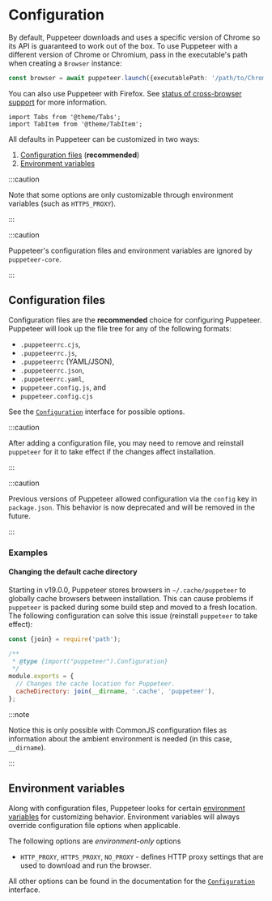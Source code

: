 # Configuration

By default, Puppeteer downloads and uses a specific version of Chrome so its
API is guaranteed to work out of the box. To use Puppeteer with a different
version of Chrome or Chromium, pass in the executable's path when creating a
`Browser` instance:

```ts
const browser = await puppeteer.launch({executablePath: '/path/to/Chrome'});
```

You can also use Puppeteer with Firefox. See
[status of cross-browser support](https://pptr.dev/faq#q-what-is-the-status-of-cross-browser-support) for
more information.

```mdx-code-block
import Tabs from '@theme/Tabs';
import TabItem from '@theme/TabItem';
```

All defaults in Puppeteer can be customized in two ways:

1. [Configuration files](#configuration-files) (**recommended**)
2. [Environment variables](#environment-variables)

:::caution

Note that some options are only customizable through environment variables (such
as `HTTPS_PROXY`).

:::

:::caution

Puppeteer's configuration files and environment variables are ignored by `puppeteer-core`.

:::

## Configuration files

Configuration files are the **recommended** choice for configuring Puppeteer.
Puppeteer will look up the file tree for any of the following formats:

- `.puppeteerrc.cjs`,
- `.puppeteerrc.js`,
- `.puppeteerrc` (YAML/JSON),
- `.puppeteerrc.json`,
- `.puppeteerrc.yaml`,
- `puppeteer.config.js`, and
- `puppeteer.config.cjs`

See the [`Configuration`](../api/puppeteer.configuration) interface for possible options.

:::caution

After adding a configuration file, you may need to remove and reinstall
`puppeteer` for it to take effect if the changes affect installation.

:::

:::caution

Previous versions of Puppeteer allowed configuration via the `config` key in
`package.json`. This behavior is now deprecated and will be removed in the future.

:::

### Examples

#### Changing the default cache directory

Starting in v19.0.0, Puppeteer stores browsers in `~/.cache/puppeteer` to
globally cache browsers between installation. This can cause problems if
`puppeteer` is packed during some build step and moved to a fresh location. The
following configuration can solve this issue (reinstall `puppeteer` to take
effect):

```js title="project-directory/.puppeteerrc.cjs"
const {join} = require('path');

/**
 * @type {import("puppeteer").Configuration}
 */
module.exports = {
  // Changes the cache location for Puppeteer.
  cacheDirectory: join(__dirname, '.cache', 'puppeteer'),
};
```

:::note

Notice this is only possible with CommonJS configuration files as information
about the ambient environment is needed (in this case, `__dirname`).

:::

## Environment variables

Along with configuration files, Puppeteer looks for certain
[environment variables](https://en.wikipedia.org/wiki/Environment_variable) for
customizing behavior. Environment variables will always override configuration
file options when applicable.

The following options are _environment-only_ options

- `HTTP_PROXY`, `HTTPS_PROXY`, `NO_PROXY` - defines HTTP proxy settings that are
  used to download and run the browser.

All other options can be found in the documentation for the
[`Configuration`](../api/puppeteer.configuration) interface.
